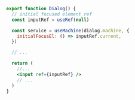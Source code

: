 ```jsx {3,7,15}
export function Dialog() {
  // initial focused element ref
  const inputRef = useRef(null)

  const service = useMachine(dialog.machine, {
    initialFocusEl: () => inputRef.current,
  })

  // ...

  return (
    //...
    <input ref={inputRef} />
    // ...
  )
}
```
